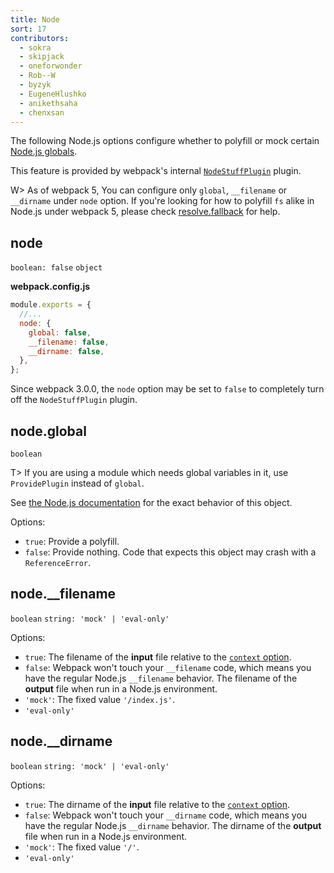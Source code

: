 ```yaml
---
title: Node
sort: 17
contributors:
  - sokra
  - skipjack
  - oneforwonder
  - Rob--W
  - byzyk
  - EugeneHlushko
  - anikethsaha
  - chenxsan
---
```


The following Node.js options configure whether to polyfill or mock certain [Node.js globals](https://nodejs.org/docs/latest/api/globals.html).

This feature is provided by webpack's internal [`NodeStuffPlugin`](https://github.com/webpack/webpack/blob/master/lib/NodeStuffPlugin.js) plugin.

W> As of webpack 5, You can configure only `global`, `__filename` or `__dirname` under `node` option. If you're looking for how to polyfill `fs` alike in Node.js under webpack 5, please check [resolve.fallback](/configuration/resolve/#resolvefallback) for help.

## node

`boolean: false` `object`

**webpack.config.js**

```javascript
module.exports = {
  //...
  node: {
    global: false,
    __filename: false,
    __dirname: false,
  },
};
```

Since webpack 3.0.0, the `node` option may be set to `false` to completely turn off the `NodeStuffPlugin` plugin.

## node.global

`boolean`

T> If you are using a module which needs global variables in it, use `ProvidePlugin` instead of `global`.

See [the Node.js documentation](https://nodejs.org/api/globals.html#globals_global) for the exact behavior of this object.

Options:

- `true`: Provide a polyfill.
- `false`: Provide nothing. Code that expects this object may crash with a `ReferenceError`.

## node.\_\_filename

`boolean` `string: 'mock' | 'eval-only'`

Options:

- `true`: The filename of the **input** file relative to the [`context` option](/configuration/entry-context/#context).
- `false`: Webpack won't touch your `__filename` code, which means you have the regular Node.js `__filename` behavior. The filename of the **output** file when run in a Node.js environment.
- `'mock'`: The fixed value `'/index.js'`.
- `'eval-only'`

## node.\_\_dirname

`boolean` `string: 'mock' | 'eval-only'`

Options:

- `true`: The dirname of the **input** file relative to the [`context` option](/configuration/entry-context/#context).
- `false`: Webpack won't touch your `__dirname` code, which means you have the regular Node.js `__dirname` behavior. The dirname of the **output** file when run in a Node.js environment.
- `'mock'`: The fixed value `'/'`.
- `'eval-only'`
